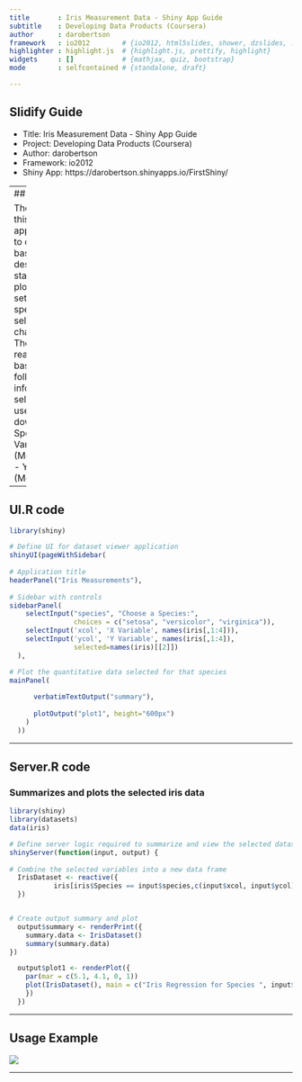 ```yaml
---
title       : Iris Measurement Data - Shiny App Guide
subtitle    : Developing Data Products (Coursera)
author      : darobertson
framework   : io2012        # {io2012, html5slides, shower, dzslides, ...}
highlighter : highlight.js  # {highlight.js, prettify, highlight}
widgets     : []            # {mathjax, quiz, bootstrap}
mode        : selfcontained # {standalone, draft}

---
```

## Slidify Guide
 - Title: Iris Measurement Data - Shiny App Guide
 - Project: Developing Data Products (Coursera)
 - Author: darobertson 
 - Framework: io2012
 - Shiny App: https://darobertson.shinyapps.io/FirstShiny/
  
---
## Introduction

The purpose of this shiny application is to calculate basic descriptive statistics and plot the data set for that species' selected characteristics. The analysis is reactive and based on the following information selected by the user via drop-down boxes:
 - Species
 - X Variable (Measurement)
 - Y Variable (Measurement)


---

## UI.R code

```r
library(shiny)

# Define UI for dataset viewer application
shinyUI(pageWithSidebar(
  
# Application title
headerPanel("Iris Measurements"),
  
# Sidebar with controls
sidebarPanel(
    selectInput("species", "Choose a Species:", 
                choices = c("setosa", "versicolor", "virginica")),
    selectInput('xcol', 'X Variable', names(iris[,1:4])),
    selectInput('ycol', 'Y Variable', names(iris[,1:4]),
                selected=names(iris)[[2]])
  ),    

# Plot the quantitative data selected for that species
mainPanel(
      
      verbatimTextOutput("summary"),
      
      plotOutput("plot1", height="600px")
    )
  ))
```

---

## Server.R code 
### Summarizes and plots the selected iris data

```r
library(shiny)
library(datasets)
data(iris)

# Define server logic required to summarize and view the selected dataset
shinyServer(function(input, output) {
  
# Combine the selected variables into a new data frame
  IrisDataset <- reactive({
           iris[iris$Species == input$species,c(input$xcol, input$ycol)]
  })


# Create output summary and plot
  output$summary <- renderPrint({
    summary.data <- IrisDataset()
    summary(summary.data)
})

  output$plot1 <- renderPlot({
    par(mar = c(5.1, 4.1, 0, 1))
    plot(IrisDataset(), main = c("Iris Regression for Species ", input$species))
    })
  })
```
---


## Usage Example

<img src="https://github.com/darobertson/ShinyDevelopment/blob/master/Slidify%20Guide/figures/Screenshot.png" border="0" style="border:none;max-width:100%;" />
</a>

---